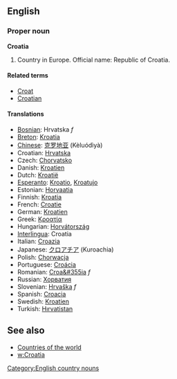 ==English==
===Proper noun===
'''Croatia'''

# Country in Europe. Official name: Republic of Croatia.

====Related terms====
*[[Croat]]
*[[Croatian]]

====Translations====
*[[Bosnian]]: Hrvatska ''f''
*[[Breton]]: [[Kroatia]]
*[[Chinese]]: [[克罗地亚]] (Kèluódìyà)
*Croatian: [[Hrvatska]]
*Czech: [[Chorvatsko]]
*Danish: [[Kroatien]]
*Dutch: [[Kroatië]]
*[[Esperanto]]: [[Kroatio]], [[Kroatujo]]
*Estonian: [[Horvaatia]]
*Finnish: [[Kroatia]]
*French: [[Croatie]]
*German: [[Kroatien]]
*Greek: [[Κροατία]]
*Hungarian: [[Horvátország]]
*[[Interlingua]]: Croatia
*Italian: [[Croazia]]
*Japanese: [[クロアチア]] (Kuroachia)
*Polish: [[Chorwacja]]
*Portuguese: [[Croácia]]
*Romanian: [[Croa&#355ia]] ''f''
*Russian: [[Хорватия]]
*Slovenian: [[Hrvaška]] ''f''
*Spanish: [[Croacia]]
*Swedish: [[Kroatien]]
*Turkish: [[Hırvatistan]]

==See also==
*[[Countries of the world]]
*[[w:Croatia]]
[[Category:English country nouns]]